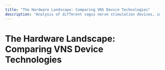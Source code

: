 ```yaml
---
title: "The Hardware Landscape: Comparing VNS Device Technologies"
description: "Analysis of different vagus nerve stimulation devices, including ear-based, neck-based, and other stimulation approaches."
---
```


# The Hardware Landscape: Comparing VNS Device Technologies

